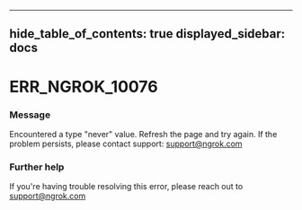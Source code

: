 

---
hide_table_of_contents: true
displayed_sidebar: docs
---


# ERR_NGROK_10076

### Message
Encountered a type "never" value. Refresh the page and try again. If the problem persists, please contact support: support@ngrok.com

<ErrorDetails />



### Further help
If you're having trouble resolving this error, please reach out to [support@ngrok.com](mailto:support@ngrok.com?subject=Help%20with%20ERR_NGROK_10076)

